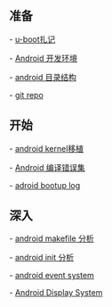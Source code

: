 
== 准备 ==

- [[u-boot扎记]]
 
- [[Android 开发环境]]

- [[android 目录结构]]

- [[git repo]]

== 开始 ==

- [[android kernel移植]]

- [[Android 编译错误集]]

- [[adroid bootup log]]

== 深入 ==

- [[android makefile 分析]]

- [[android init 分析]]
 
- [[android event system]]

- [[Android Display System]]

